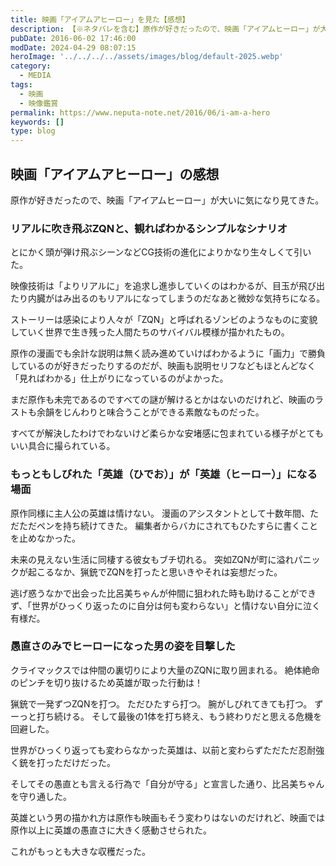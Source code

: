 ```yaml
---
title: 映画「アイアムアヒーロー」を見た【感想】
description: 【※ネタバレを含む】原作が好きだったので、映画「アイアムヒーロー」が大いに気になり見てきた。とにかく頭が弾け飛ぶシーンなどCG技術の進化によりかなり生々しくて引いた。映像技術は「よりリアルに」を追求し進歩していくのはわかるが、目玉が飛び出たり内臓がはみ出るのもリアルになってしまうのだなあと微妙な気持ちになる。
pubDate: 2016-06-02 17:46:00
modDate: 2024-04-29 08:07:15
heroImage: '../../../../assets/images/blog/default-2025.webp'
category:
  - MEDIA
tags:
  - 映画
  - 映像鑑賞
permalink: https://www.neputa-note.net/2016/06/i-am-a-hero
keywords: []
type: blog
---
```



## 映画「アイアムアヒーロー」の感想

原作が好きだったので、映画「アイアムヒーロー」が大いに気になり見てきた。

<BlogCard
  title='アイアムアヒーロー : 作品情報 - 映画.com'
  description='アイアムアヒーローの作品情報。上映スケジュール、映画レビュー、予告動画。花沢健吾のベストセラーコミックを、大泉洋主演で実写映画化したパニックホラー。冴えない漫画家アシスタントの主人公・鈴...'
  url='https://eiga.com/movie/80485/'
  domain='eiga.com'
/>

### リアルに吹き飛ぶZQNと、観ればわかるシンプルなシナリオ

<Alert type='danger' content='以降、ネタバレを含む' />

とにかく頭が弾け飛ぶシーンなどCG技術の進化によりかなり生々しくて引いた。

映像技術は「よりリアルに」を追求し進歩していくのはわかるが、目玉が飛び出たり内臓がはみ出るのもリアルになってしまうのだなあと微妙な気持ちになる。

ストーリーは感染により人々が「ZQN」と呼ばれるゾンビのようなものに変貌していく世界で生き残った人間たちのサバイバル模様が描かれたもの。

原作の漫画でも余計な説明は無く読み進めていけばわかるように「画力」で勝負しているのが好きだったりするのだが、映画も説明セリフなどもほとんどなく「見ればわかる」仕上がりになっているのがよかった。

まだ原作も未完であるのですべての謎が解けるとかはないのだけれど、映画のラストも余韻をじんわりと味合うことができる素敵なものだった。

すべてが解決したわけでわないけど柔らかな安堵感に包まれている様子がとてもいい具合に撮られている。

### もっともしびれた「英雄（ひでお）」が「英雄（ヒーロー）」になる場面

原作同様に主人公の英雄は情けない。 漫画のアシスタントとして十数年間、ただただペンを持ち続けてきた。 編集者からバカにされてもひたすらに書くことを止めなかった。

未来の見えない生活に同棲する彼女もブチ切れる。 突如ZQNが町に溢れパニックが起こるなか、猟銃でZQNを打ったと思いきやそれは妄想だった。

逃げ惑うなかで出会った比呂美ちゃんが仲間に狙われた時も助けることができず、「世界がひっくり返ったのに自分は何も変わらない」と情けない自分に泣く有様だ。

### 愚直さのみでヒーローになった男の姿を目撃した

クライマックスでは仲間の裏切りにより大量のZQNに取り囲まれる。 絶体絶命のピンチを切り抜けるため英雄が取った行動は！

猟銃で一発ずつZQNを打つ。 ただひたすら打つ。 腕がしびれてきても打つ。 ずーっと打ち続ける。 そして最後の1体を打ち終え、もう終わりだと思える危機を回避した。

世界がひっくり返っても変わらなかった英雄は、以前と変わらずただただ忍耐強く銃を打っただけだった。

そしてその愚直とも言える行為で「自分が守る」と宣言した通り、比呂美ちゃんを守り通した。

英雄という男の描かれ方は原作も映画もそう変わりはないのだけれど、映画では原作以上に英雄の愚直さに大きく感動させられた。

これがもっとも大きな収穫だった。

<div class='not-prose'>
  <div data-vc_mylinkbox_id='886768923'></div>
</div>
